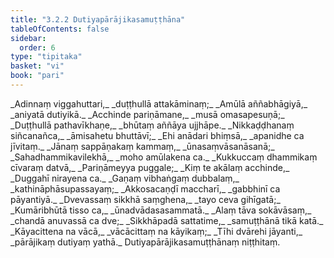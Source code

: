 ```yaml
---
title: "3.2.2 Dutiyapārājikasamuṭṭhāna"
tableOfContents: false
sidebar:
  order: 6
type: "tipitaka"
basket: "vi"
book: "pari"
---
```



<DynamicBreadcrumb />

<Division number="259" book="pari" bookNo="5" page="158">

<Paragraph number="1093" type="verses" book="pari">
_Adinnaṃ viggahuttari,_  
_duṭṭhullā attakāminaṃ;_  
_Amūlā aññabhāgiyā,_  
_aniyatā dutiyikā._  

</Paragraph>

<Paragraph number="1094" type="verses" book="pari">
_Acchinde pariṇāmane,_  
_musā omasapesuṇā;_  
_Duṭṭhullā pathavīkhaṇe,_  
_bhūtaṃ aññāya ujjhāpe._  

</Paragraph>

<Paragraph number="1095" type="verses" book="pari">
_Nikkaḍḍhanaṃ siñcanañca,_  
_āmisahetu bhuttāvī;_  
_Ehi anādari bhiṃsā,_  
_apanidhe ca jīvitaṃ._  

</Paragraph>

<Paragraph number="1096" type="verses" book="pari">
_Jānaṃ sappāṇakaṃ kammaṃ,_  
_ūnasaṃvāsanāsanā;_  
_Sahadhammikavilekhā,_  
_moho amūlakena ca._  

</Paragraph>

<Paragraph number="1097" type="verses" book="pari">
_Kukkuccaṃ dhammikaṃ cīvaraṃ datvā,_  
_Pariṇāmeyya puggale;_  
_Kiṃ te akālaṃ acchinde,_  
_Duggahī nirayena ca._  

</Paragraph>

<Paragraph number="1098" type="verses" book="pari">
_Gaṇaṃ vibhaṅgaṃ dubbalaṃ,_  
_kathināphāsupassayaṃ;_  
_Akkosacaṇḍī maccharī,_  
_gabbhinī ca pāyantiyā._  

</Paragraph>

<Paragraph number="1099" type="verses" book="pari">
_Dvevassaṃ sikkhā saṃghena,_  
_tayo ceva gihīgatā;_  
_Kumāribhūtā tisso ca,_  
_ūnadvādasasammatā._  

</Paragraph>

<Paragraph number="1100" type="verses" book="pari">
_Alaṃ tāva sokāvāsaṃ,_  
_chandā anuvassā ca dve;_  
_Sikkhāpadā sattatime,_  
_samuṭṭhānā tikā katā._  

</Paragraph>

<Paragraph number="1101" type="verses" book="pari">
_Kāyacittena na vācā,_  
_vācācittaṃ na kāyikaṃ;_  
_Tīhi dvārehi jāyanti,_  
_pārājikaṃ dutiyaṃ yathā._  


</Paragraph>
</Division>

<Paragraph number="1102" type="center" book="pari">
Dutiyapārājikasamuṭṭhānaṃ niṭṭhitaṃ.
</Paragraph>